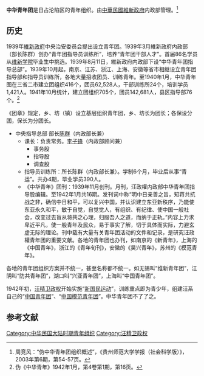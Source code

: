 '''中华青年团'''是日占沦陷区的青年组织。由[[中華民國維新政府|中華民國維新政府]]内政部管理。<ref> 周竞风：“伪中华青年团组织概述”，《贵州师范大学学报（社会科学版）》，2003年第6期，第54-57页。</ref>
==历史==
1939年[[維新政府|維新政府]]中央治安委员会提出设立青年团。1939年3月維新政府内政部（部长陈群）创办“青年团指导员训练所”，培养“青年团干部人才”。首届86名学员从[[维新学院|维新学院]]毕业生中挑选。1939年8月11日，維新政府内政部下设“中华青年团指导总部”。1939年10月起，南京、江苏、浙江、上海、安徽等省市相继设立青年团指导部和指导员训练所，各地大量招收团员、训练青年。至1940年1月，中华青年图在三省二市建立团组织416个，团员62,528人，干部训练所24个，培训学员1,421人。1941年10月统计，建立团组织705个，团员142,681人，县区指导部76个。<ref>伪《中华青年》1942年1月，第4卷第1期，第16页。</ref>

《团章》规定，乡、坊（镇）设立基层组织青年团，乡、坊长为团长；各保设分团，保长为分团长。

* 中央指导总部 部长[[陈群|陈群]]（内政部长兼）
** 课长：负责常务。[[李子锋|李子锋]]（内政部顾问兼）
*** 事务股
*** 指导股
*** 调查股
**指导员训练所：所长陈群（内政部长兼）。学制6个月，毕业后从事“青运”。共办4期，毕业学员390人。
**《中华青年》团刊：1939年11月创刊。月刊，汪政權内政部中华青年团指导股编辑。至1942年1月共16期。发刊词中称“明中日亲善之旨，知蒋共抗战之非，确信中日和平，可以复兴中国，并认识建立东亚新秩序，乃能使东亚永久和平，敏于自觉，自觉觉人，有组织、有纪律、使中国一般社会，改变过去盲从蒋共之心理，归服吾人之道，而纳于正轨。”内容上力求卑近平凡，使一般青年及民众，易于事实了解，切于具体而实际，力避玄虚无际的理论。刊中载有大量有关青年团活动的文件和记录，是研究汪政權青年团的重要文献。各地的青年团也办刊，如南京的《新青年》，上海的《中国青年》，浙江的《青年旬刊》，安徽的《昊兴青年》，苏州的《模范青年》。

各地的青年团组织方案并不统一，甚至名称都不统一。如无锡叫“维新青年团”，江阴叫“防共青年团”，湖口叫“兴亚青年团”，上海叫“中国青年团”。

1942年初，[[汪精卫政权|汪精卫政权]]开始实施“[[新国民运动|新国民运动]]”，训练重点即为青少年，组建汪系自己的“[[中国青年团|中国青年团]]”、“[[中国模范青年团|中国模范青年团]]”。中华青年团不了了之。

==参考文献==
<references/>
[[Category:中华民国大陆时期青年组织|Category:中华民国大陆时期青年组织]]
[[Category:汪精卫政权|Category:汪精卫政权]]